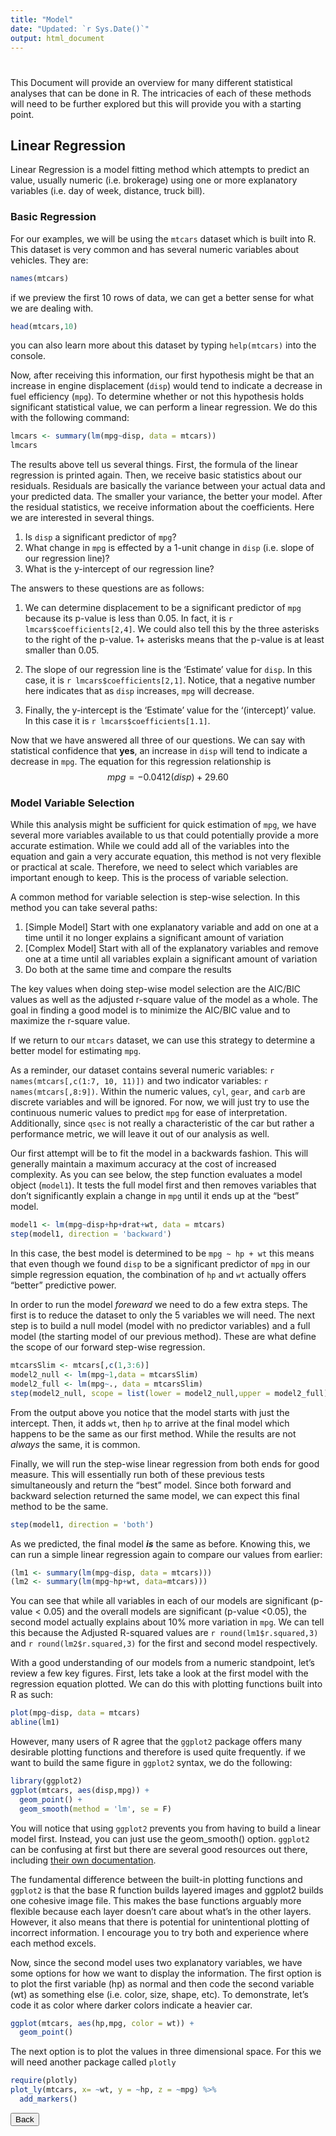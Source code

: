 ```yaml
---
title: "Model"
date: "Updated: `r Sys.Date()`"
output: html_document
---
```

# {.tabset .tabset-fade}

This Document will provide an overview for many different statistical analyses that can be done in R. The intricacies of each of these methods will need to be further explored but this will provide you with a starting point. 

## Linear Regression

Linear Regression is a model fitting method which attempts to predict an value, usually numeric (i.e. brokerage) using one or more explanatory variables (i.e. day of week, distance, truck bill).

### Basic Regression

For our examples, we will be using the `mtcars` dataset which is built into R. This dataset is very common and has several numeric variables about vehicles. They are: 

```r
names(mtcars)
```

if we preview the first 10 rows of data, we can get a better sense for what we are dealing with. 

```r
head(mtcars,10)
```

you can also learn more about this dataset by typing `help(mtcars)` into the console.

Now, after receiving this information, our first hypothesis might be that an increase in engine displacement (`disp`) would tend to indicate a decrease in fuel efficiency (`mpg`). To determine whether or not this hypothesis holds significant statistical value, we can perform a linear regression. We do this with the following command: 

```r
lmcars <- summary(lm(mpg~disp, data = mtcars))
lmcars
```

The results above tell us several things. First, the formula of the linear regression is printed again. Then, we receive basic statistics about our residuals. Residuals are basically the variance between your actual data and your predicted data. The smaller your variance, the better your model. After the residual statistics, we receive information about the coefficients. Here we are interested in several things. 

1. Is `disp` a significant predictor of `mpg`? 
2. What change in `mpg` is effected by a 1-unit change in `disp` (i.e. slope of our regression line)?
3. What is the y-intercept of our regression line? 

The answers to these questions are as follows: 

1. We can determine displacement to be a significant predictor of `mpg` because its p-value is less than 0.05. In fact, it is `r lmcars$coefficients[2,4]`. We could also tell this by the three asterisks to the right of the p-value. 1+ asterisks means that the p-value is at least smaller than 0.05. 

2. The slope of our regression line is the 'Estimate' value for `disp`. In this case, it is `r lmcars$coefficients[2,1]`. Notice, that a negative number here indicates that as `disp` increases, `mpg` will decrease.

3. Finally, the y-intercept is the 'Estimate' value for the '(intercept)' value. In this case it is `r lmcars$coefficients[1.1]`. 

Now that we have answered all three of our questions. We can say with statistical confidence that **yes**, an increase in `disp` will tend to indicate a decrease in `mpg`. The equation for this regression relationship is $$ mpg = -0.0412(disp) + 29.60 $$


### Model Variable Selection

While this analysis might be sufficient for quick estimation of `mpg`, we have several more variables available to us that could potentially provide a more accurate estimation. While we could add all of the variables into the equation and gain a very accurate equation, this method is not very flexible or practical at scale. Therefore, we need to select which variables are important enough to keep. This is the process of variable selection.

A common method for variable selection is step-wise selection. In this method you can take several paths: 

1. [Simple Model] Start with one explanatory variable and add on one at a time until it no longer explains a significant amount of variation
2. [Complex Model] Start with all of the explanatory variables and remove one at a time until all variables explain a significant amount of variation
3. Do both at the same time and compare the results

The key values when doing step-wise model selection are the AIC/BIC values as well as the adjusted r-square value of the model as a whole. The goal in finding a good model is to minimize the AIC/BIC value and to maximize the r-square value.

If we return to our `mtcars` dataset, we can use this strategy to determine a better model for estimating `mpg`. 

As a reminder, our dataset contains several numeric variables: `r names(mtcars[,c(1:7, 10, 11)])` and two indicator variables: `r names(mtcars[,8:9])`. Within the numeric values, `cyl`, `gear`, and `carb` are discrete variables and will be ignored. For now, we will just try to use the continuous numeric values to predict `mpg` for ease of interpretation. Additionally, since `qsec` is not really a characteristic of the car but rather a performance metric, we will leave it out of our analysis as well.

Our first attempt will be to fit the model in a backwards fashion. This will generally maintain a maximum accuracy at the cost of increased complexity. As you can see below, the step function evaluates a model object (`model1`). It tests the full model first and then removes variables that don't significantly explain a change in `mpg` until it ends up at the "best" model. 

```r
model1 <- lm(mpg~disp+hp+drat+wt, data = mtcars)
step(model1, direction = 'backward')
```

In this case, the best model is determined to be `mpg ~ hp + wt` this means that even though we found `disp` to be a significant predictor of `mpg` in our simple regression equation, the combination of `hp` and `wt` actually offers "better" predictive power.

In order to run the model *foreward* we need to do a few extra steps. The first is to reduce the dataset to only the 5 variables we will need. The next step is to build a null model (model with no predictor variables) and a full model (the starting model of our previous method). These are what define the scope of our forward step-wise regression. 

```r
mtcarsSlim <- mtcars[,c(1,3:6)]
model2_null <- lm(mpg~1,data = mtcarsSlim)
model2_full <- lm(mpg~., data = mtcarsSlim)
step(model2_null, scope = list(lower = model2_null,upper = model2_full), direction = 'forward')
```

From the output above you notice that the model starts with just the intercept. Then, it adds `wt`, then `hp` to arrive at the final model which happens to be the same as our first method. While the results are not *always* the same, it is common. 

Finally, we will run the step-wise linear regression from both ends for good measure. This will essentially run both of these previous tests simultaneously and return the "best" model. Since both forward and backward selection returned the same model, we can expect this final method to be the same. 
```r
step(model1, direction = 'both')
```

As we predicted, the final model _**is**_ the same as before. Knowing this, we can run a simple linear regression again to compare our values from earlier: 

```r
(lm1 <- summary(lm(mpg~disp, data = mtcars)))
(lm2 <- summary(lm(mpg~hp+wt, data=mtcars)))
```

You can see that while all variables in each of our models are significant (p-value < 0.05) and the overall models are significant (p-value <0.05), the second model actually explains about 10% more variation in `mpg`. We can tell this because the Adjusted R-squared values are `r round(lm1$r.squared,3)` and `r round(lm2$r.squared,3)` for the first and second model respectively. 

With a good understanding of our models from a numeric standpoint, let's review a few key figures. First, lets take a look at the first model with the regression equation plotted. We can do this with plotting functions built into R as such: 

```r
plot(mpg~disp, data = mtcars)
abline(lm1)
```

However, many users of R agree that the `ggplot2` package offers many desirable plotting functions and therefore is used quite frequently. if we want to build the same figure in `ggplot2` syntax, we do the following: 

```r
library(ggplot2)
ggplot(mtcars, aes(disp,mpg)) + 
  geom_point() +
  geom_smooth(method = 'lm', se = F)
```

You will notice that using `ggplot2` prevents you from having to build a linear model first. Instead, you can just use the geom_smooth() option. `ggplot2` can be confusing at first but there are several good resources out there, including [their own documentation](https://ggplot2.tidyverse.org/reference/). 

The fundamental difference between the built-in plotting functions and `ggplot2` is that the base R function builds layered images and ggplot2 builds one cohesive image file. This makes the base functions arguably more flexible because each layer doesn't care about what's in the other layers. However, it also means that there is potential for unintentional plotting of incorrect information. I encourage you to try both and experience where each method excels. 

Now, since the second model uses two explanatory variables, we have some options for how we want to display the information. The first option is to plot the first variable (hp) as normal and then code the second variable (wt) as something else (i.e. color, size, shape, etc). To demonstrate, let's code it as color where darker colors indicate a heavier car.

```r
ggplot(mtcars, aes(hp,mpg, color = wt)) +
  geom_point()
```

The next option is to plot the values in three dimensional space. For this we will need another package called `plotly`

```r
require(plotly)
plot_ly(mtcars, x= ~wt, y = ~hp, z = ~mpg) %>%
  add_markers()
```


<div class = "row">
<a href = "./Transform.html"><button class="btn btn-primary">Back</button></a>
</div>


